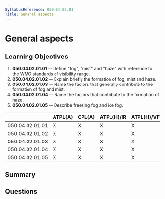 ```yaml
---
SyllabusReference: 050.04.02.01
Title: General aspects
---
```


# General aspects

## Learning Objectives

1.  **050.04.02.01.01** -- Define "fog", "mist" and "haze" with reference to the
    WMO standards of visibility range.
2.  **050.04.02.01.02** -- Explain briefly the formation of fog, mist and haze.
3.  **050.04.02.01.03** -- Name the factors that generally contribute to the
    formation of fog and mist.
4.  **050.04.02.01.04** -- Name the factors that contribute to the formation of
    haze.
5.  **050.04.02.01.05** -- Describe freezing fog and ice fog.

|                 | ATPL(A) | CPL(A) | ATPL(H)/IR | ATPL(H)/VFR | CPL(H) | IR | CBIR(A) |
| --------------- | ------- | ------ | ---------- | ----------- | ------ | -- | ------- |
| 050.04.02.01.01 | X       | X      | X          | X           | X      | X  | X       |
| 050.04.02.01.02 | X       | X      | X          | X           | X      | X  | X       |
| 050.04.02.01.03 | X       | X      | X          | X           | X      | X  | X       |
| 050.04.02.01.04 | X       | X      | X          | X           | X      | X  | X       |
| 050.04.02.01.05 | X       | X      | X          | X           | X      | X  | X       |

## Summary

## Questions
